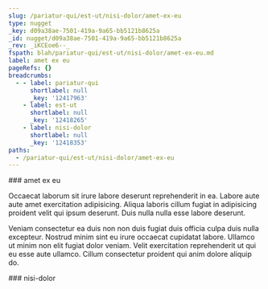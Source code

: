 ```yaml
---
slug: /pariatur-qui/est-ut/nisi-dolor/amet-ex-eu
type: nugget
_key: d09a38ae-7501-419a-9a65-bb5121b8625a
_id: nugget/d09a38ae-7501-419a-9a65-bb5121b8625a
_rev: _iKCEoe6--_
fspath: blah/pariatur-qui/est-ut/nisi-dolor/amet-ex-eu.md
label: amet ex eu
pageRefs: {}
breadcrumbs:
  - - label: pariatur-qui
      shortlabel: null
      _key: '12417963'
    - label: est-ut
      shortlabel: null
      _key: '12418265'
    - label: nisi-dolor
      shortlabel: null
      _key: '12418353'
paths:
  - /pariatur-qui/est-ut/nisi-dolor/amet-ex-eu
---
```


<NuggetArea>
<Nugget slug="/pariatur-qui/est-ut/nisi-dolor/amet-ex-eu" type="nugget" _key="d09a38ae-7501-419a-9a65-bb5121b8625a" _id="nugget/d09a38ae-7501-419a-9a65-bb5121b8625a" _rev="_iKCEoe6--_" fspath="blah/pariatur-qui/est-ut/nisi-dolor/amet-ex-eu.md" label="amet ex eu" paths="/pariatur-qui/est-ut/nisi-dolor/amet-ex-eu">
<NuggetBody>
### amet ex eu

Occaecat laborum sit irure labore deserunt reprehenderit in ea. Labore aute aute amet exercitation adipisicing. Aliqua laboris cillum fugiat in adipisicing proident velit qui ipsum deserunt. Duis nulla nulla esse labore deserunt.

Veniam consectetur ea duis non non duis fugiat duis officia culpa duis nulla excepteur. Nostrud minim sint eu irure occaecat cupidatat labore. Ullamco ut minim non elit fugiat dolor veniam. Velit exercitation reprehenderit ut qui eu esse aute ullamco. Cillum consectetur proident qui anim dolore aliquip do.

</NuggetBody>
<Breadcrumbs>
<Crumbs>
<Crumb _key="12417963" label="pariatur-qui" /><Crumb _key="12418265" label="est-ut" /><Crumb _key="12418353" label="nisi-dolor" />
</Crumbs>
</Breadcrumbs>
</Nugget>

<NuggetsInbound>
</NuggetsInbound>
<NuggetsOutbound>
</NuggetsOutbound>
</NuggetArea>
<PassagesInbound>
<Passage direction="inbound" type="passage" _key="12418353" _id="passage/12418353" _rev="_iKCEoe6---" label="nisi-dolor" passage="nisi-dolor" fspath="blah/pariatur-qui/est-ut/nisi-dolor" paths="/pariatur-qui/est-ut/nisi-dolor" slug="/pariatur-qui/est-ut/nisi-dolor">
<NuggetBody>
### nisi-dolor

</NuggetBody>
<Breadcrumbs>
<Crumbs>
<Crumb _key="12417963" label="pariatur-qui" /><Crumb _key="12418265" label="est-ut" />
</Crumbs>
</Breadcrumbs>
</Passage>

</PassagesInbound>
<PassagesOutbound>
</PassagesOutbound>